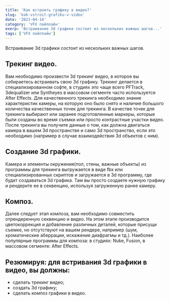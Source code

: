 ```yaml
---
title: 'Как встроить графику в видео?'
slug: 'kak-vstroit-grafiku-v-video'
date: '2021-04-14'
category: 'VFX пайплайн'
exerp: 'Встраивание 3d графики состоит из нескольких важных шагов...'
tags: ['VFX пайплайн']
---
```

Встраивание 3d графики состоит из нескольких важных шагов.

## Трекинг видео.

Вам необходимо произвести 3d трекинг видео, в которое вы собираетесь встраивать свою 3d графику. Трекинг делается в специализированном софте, в студиях это чаще всего PFTrack, 3dequalizer или Syntheyes в массовом сегменте часто используется After Effects. Для качественного трекинга необходимо знание характеристик камеры, на которую оно было снято и наличие большого количества качественных точек для трекинга. В качестве точек для трекинга выбирают или заранее подготовленные маркеры, которые были созданы во время съемки или просто контрастные участки видео. После трекинга вы получите данные о том, как должна двигаться камера в вашем 3d пространстве и само 3d пространство, если это необходимо (например в случае взаимодействия 3d объектов с ним).

## Создание 3d графики.

Камера и элементы окружения(пол, стены, важные объекты) из программы для трекинга выгружается в виде fbx или специализированных скриптов и загружается в 3d программу, где будет создаваться 3d графика. Там вы просто создаете нужную графику и рендерите ее в секвенцию, используя загруженную ранее камеру.

## Композ.

Далее следует этап композа, вам необходимо совместить отрендеренную секвенцию и видео. На этом этапе производится цветокоррекция и добавление различных деталей, которые присущи съемке, но отсутствуют на вашем рендере, например (шум, хроматические аберрации, искажение диафрагмы и тд.). Наиболее популярные программы для композа: в студиях: Nuke, Fusion, в массовом сегменте: After Effects.

## Резюмируя: для встривания 3d графики в видео, вы должны:

* сделать трекинг видео;
* создать 3d графику;
* сделать композ графики в видео.
